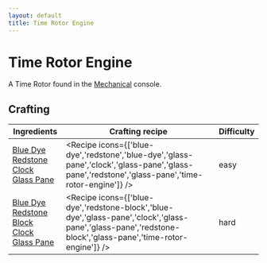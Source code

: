 ```yaml
---
layout: default
title: Time Rotor Engine
---
```



Time Rotor Engine
===================

A Time Rotor found in the [Mechanical](/interiors#MECHANICAL) console.

## Crafting

| Ingredients | Crafting recipe | Difficulty |
| ----------- | --------------- | ------------- |
| [Blue Dye](https://minecraft.wiki/w/Blue_Dye)<br/>[Redstone](https://minecraft.wiki/w/Redstone)<br/>[Clock](https://minecraft.wiki/w/Clock)<br/>[Glass Pane](https://minecraft.wiki/w/Glass_Pane) | <Recipe icons={['blue-dye','redstone','blue-dye','glass-pane','clock','glass-pane','glass-pane','redstone','glass-pane','time-rotor-engine']} /> | easy |
| [Blue Dye](https://minecraft.wiki/w/Blue_Dye)<br/>[Redstone Block](https://minecraft.wiki/w/Redstone_Block)<br/>[Clock](https://minecraft.wiki/w/Clock)<br/>[Glass Pane](https://minecraft.wiki/w/Glass_Pane) | <Recipe icons={['blue-dye','redstone-block','blue-dye','glass-pane','clock','glass-pane','glass-pane','redstone-block','glass-pane','time-rotor-engine']} /> | hard |
